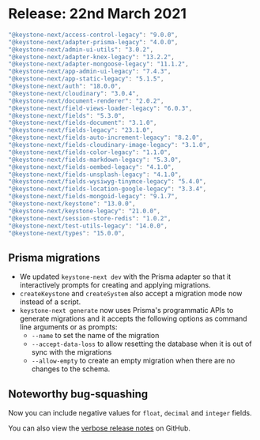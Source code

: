
# Release: 22nd March 2021

```typescript
"@keystone-next/access-control-legacy": "9.0.0",
"@keystone-next/adapter-prisma-legacy": "4.0.0",
"@keystone-next/admin-ui-utils": "3.0.2",
"@keystone-next/adapter-knex-legacy": "13.2.2",
"@keystone-next/adapter-mongoose-legacy": "11.1.2",
"@keystone-next/app-admin-ui-legacy": "7.4.3",
"@keystone-next/app-static-legacy": "5.1.5",
"@keystone-next/auth": "18.0.0",
"@keystone-next/cloudinary": "3.0.4",
"@keystone-next/document-renderer": "2.0.2",
"@keystone-next/field-views-loader-legacy": "6.0.3",
"@keystone-next/fields": "5.3.0",
"@keystone-next/fields-document": "3.1.0",
"@keystone-next/fields-legacy": "23.1.0",
"@keystone-next/fields-auto-increment-legacy": "8.2.0",
"@keystone-next/fields-cloudinary-image-legacy": "3.1.0",
"@keystone-next/fields-color-legacy": "1.1.0",
"@keystone-next/fields-markdown-legacy": "5.3.0",
"@keystone-next/fields-oembed-legacy": "4.1.0",
"@keystone-next/fields-unsplash-legacy": "4.1.0",
"@keystone-next/fields-wysiwyg-tinymce-legacy": "5.4.0",
"@keystone-next/fields-location-google-legacy": "3.3.4",
"@keystone-next/fields-mongoid-legacy": "9.1.7",
"@keystone-next/keystone": "13.0.0",
"@keystone-next/keystone-legacy": "21.0.0",
"@keystone-next/session-store-redis": "1.0.2",
"@keystone-next/test-utils-legacy": "14.0.0",
"@keystone-next/types": "15.0.0",
```

## Prisma migrations <Emoji symbol="🚚" alt="moving truck"/>

- We updated `keystone-next dev` with the Prisma adapter so that it interactively prompts for creating and applying migrations.
- `createKeystone` and `createSystem` also accept a migration mode now instead of a script.
- `keystone-next generate` now uses Prisma's programmatic APIs to generate migrations and it accepts the following options as command line arguments or as prompts:
  - `--name` to set the name of the migration
  - `--accept-data-loss` to allow resetting the database when it is out of sync with the migrations
  - `--allow-empty` to create an empty migration when there are no changes to the schema.

## Noteworthy bug-squashing <Emoji symbol="🐛" alt="bug"/>

Now you can include negative values for `float`, `decimal` and `integer` fields. <Emoji symbol="🎉" alt="party popper"/>

You can also view the [verbose release notes](https://github.com/keystonejs/keystone/releases/tag/2021-03-22) on GitHub.

